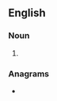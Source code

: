 ==English==

===Noun===
{{head|en|noun plural form}}

# {{plural of|scepter|lang=en}}

===Anagrams===
* {{anagrams|en|a=ceeprsst|respects|sceptres|specters|spectres}}